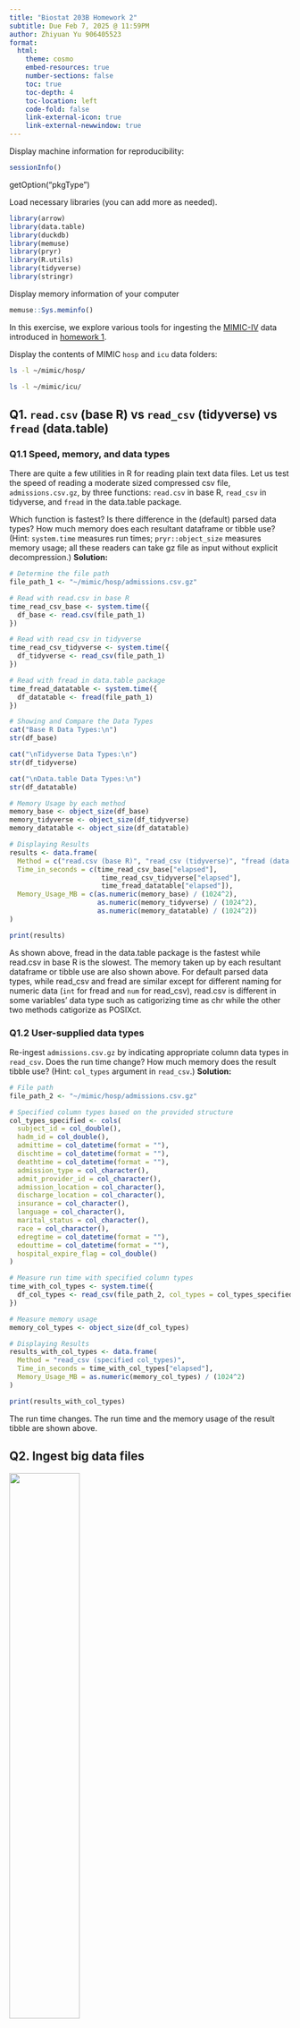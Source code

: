 ```yaml
---
title: "Biostat 203B Homework 2"
subtitle: Due Feb 7, 2025 @ 11:59PM
author: Zhiyuan Yu 906405523
format:
  html:
    theme: cosmo
    embed-resources: true
    number-sections: false
    toc: true
    toc-depth: 4
    toc-location: left
    code-fold: false
    link-external-icon: true
    link-external-newwindow: true
---
```


Display machine information for reproducibility:

```r
sessionInfo()
```

getOption("pkgType")

Load necessary libraries (you can add more as needed).

```r
library(arrow)
library(data.table)
library(duckdb)
library(memuse)
library(pryr)
library(R.utils)
library(tidyverse)
library(stringr)
```

Display memory information of your computer

```r
memuse::Sys.meminfo()
```

In this exercise, we explore various tools for ingesting the [MIMIC-IV](https://physionet.org/content/mimiciv/3.1/) data introduced in [homework 1](https://ucla-biostat-203b.github.io/2025winter/hw/hw1/hw1.html).

Display the contents of MIMIC `hosp` and `icu` data folders:

```bash
ls -l ~/mimic/hosp/
```

```bash
ls -l ~/mimic/icu/
```

## Q1. `read.csv` (base R) vs `read_csv` (tidyverse) vs `fread` (data.table)

### Q1.1 Speed, memory, and data types

There are quite a few utilities in R for reading plain text data files. Let us test the speed of reading a moderate sized compressed csv file, `admissions.csv.gz`, by three functions: `read.csv` in base R, `read_csv` in tidyverse, and `fread` in the data.table package.

Which function is fastest? Is there difference in the (default) parsed data types? How much memory does each resultant dataframe or tibble use? (Hint: `system.time` measures run times; `pryr::object_size` measures memory usage; all these readers can take gz file as input without explicit decompression.) 
**Solution:**
```r
# Determine the file path
file_path_1 <- "~/mimic/hosp/admissions.csv.gz"

# Read with read.csv in base R
time_read_csv_base <- system.time({
  df_base <- read.csv(file_path_1)
})

# Read with read_csv in tidyverse 
time_read_csv_tidyverse <- system.time({
  df_tidyverse <- read_csv(file_path_1)
})

# Read with fread in data.table package
time_fread_datatable <- system.time({
  df_datatable <- fread(file_path_1)
})

# Showing and Compare the Data Types
cat("Base R Data Types:\n")
str(df_base)

cat("\nTidyverse Data Types:\n")
str(df_tidyverse)

cat("\nData.table Data Types:\n")
str(df_datatable)

# Memory Usage by each method
memory_base <- object_size(df_base)
memory_tidyverse <- object_size(df_tidyverse)
memory_datatable <- object_size(df_datatable)

# Displaying Results
results <- data.frame(
  Method = c("read.csv (base R)", "read_csv (tidyverse)", "fread (data.table)"),
  Time_in_seconds = c(time_read_csv_base["elapsed"], 
                       time_read_csv_tidyverse["elapsed"], 
                       time_fread_datatable["elapsed"]),
  Memory_Usage_MB = c(as.numeric(memory_base) / (1024^2),
                      as.numeric(memory_tidyverse) / (1024^2),
                      as.numeric(memory_datatable) / (1024^2))
)

print(results)
```
As shown above, fread in the data.table package is the fastest while read.csv in base R is the slowest. The memory taken up by each resultant dataframe or tibble use are also shown above. For default parsed data types, while read_csv and fread are similar except for different naming for numeric data (`int` for fread and `num` for read_csv), read.csv is different in some variables’ data type such as catigorizing time as chr while the other two methods catigorize as POSIXct.

### Q1.2 User-supplied data types

Re-ingest `admissions.csv.gz` by indicating appropriate column data types in `read_csv`. Does the run time change? How much memory does the result tibble use? (Hint: `col_types` argument in `read_csv`.) 
**Solution:**
```r
# File path
file_path_2 <- "~/mimic/hosp/admissions.csv.gz"

# Specified column types based on the provided structure
col_types_specified <- cols(
  subject_id = col_double(),
  hadm_id = col_double(),
  admittime = col_datetime(format = ""),
  dischtime = col_datetime(format = ""),
  deathtime = col_datetime(format = ""),
  admission_type = col_character(),
  admit_provider_id = col_character(),
  admission_location = col_character(),
  discharge_location = col_character(),
  insurance = col_character(),
  language = col_character(),
  marital_status = col_character(),
  race = col_character(),
  edregtime = col_datetime(format = ""),
  edouttime = col_datetime(format = ""),
  hospital_expire_flag = col_double()
)

# Measure run time with specified column types
time_with_col_types <- system.time({
  df_col_types <- read_csv(file_path_2, col_types = col_types_specified)
})

# Measure memory usage
memory_col_types <- object_size(df_col_types)

# Displaying Results
results_with_col_types <- data.frame(
  Method = "read_csv (specified col_types)",
  Time_in_seconds = time_with_col_types["elapsed"],
  Memory_Usage_MB = as.numeric(memory_col_types) / (1024^2)
)

print(results_with_col_types)
```
The run time changes. The run time and the memory usage of the result tibble are shown above.

## Q2. Ingest big data files

<p align="center">

<img src="./bigfile.png" width="50%"/>

</p>

Let us focus on a bigger file, `labevents.csv.gz`, which is about 130x bigger than `admissions.csv.gz`.

```bash
ls -l ~/mimic/hosp/labevents.csv.gz
```

Display the first 10 lines of this file.

```bash
zcat < ~/mimic/hosp/labevents.csv.gz | head -10
```

### Q2.1 Ingest `labevents.csv.gz` by `read_csv`

<p align="center">

<img src="./readr_logo.png" width="20%"/>

</p>

Try to ingest `labevents.csv.gz` using `read_csv`. What happens? If it takes more than 3 minutes on your computer, then abort the program and report your findings.
**Solution:**
```r
#| eval: false
# Set a timer to monitor the performance
start_time <- Sys.time()

# Use tryCatch to handle interruptions
result <- tryCatch({
  df_readr <- read_csv("~/mimic/hosp/labevents.csv.gz")
  end_time <- Sys.time()
  
  # Calculate duration
  duration <- as.numeric(difftime(end_time, start_time, units = "secs"))
  
  cat("Ingestion completed in", duration, "seconds.\n")
  cat("Data dimensions:", dim(df_readr), "\n")
  
  return(df_readr)
}, error = function(e) {
  cat("An error occurred:", e$message, "\n")
  return(NULL)
})
```
It took my system more than 3 minutes before it crashed and the process of ingestion did not finish. The reason for this situation was because the file was too large and my laptop does not have enough memory (RAM) to process such large file.

### Q2.2 Ingest selected columns of `labevents.csv.gz` by `read_csv`

Try to ingest only columns `subject_id`, `itemid`, `charttime`, and `valuenum` in `labevents.csv.gz` using `read_csv`. Does this solve the ingestion issue? (Hint: `col_select` argument in `read_csv`.)
**Solution:**
```r
#| eval: false
# Measure the time for ingestion
start_time <- Sys.time()

# Use tryCatch to handle any potential errors
result <- tryCatch({
  # Ingest only selected columns
  df_selected <- read_csv(
    "~/mimic/hosp/labevents.csv.gz",
    col_select = c(subject_id, itemid, charttime, valuenum)
  )
  
  end_time <- Sys.time()
  
  # Calculate duration
  duration <- as.numeric(difftime(end_time, start_time, units = "secs"))
  
  # Display performance and data information
  cat("Ingestion completed in", duration, "seconds.\n")
  cat("Data dimensions:", dim(df_selected), "\n")
  
  return(df_selected)
}, error = function(e) {
  cat("An error occurred:", e$message, "\n")
  return(NULL)
})
```
My program was forced to terminate again since the file was still to large and my laptop did not have enough RAM to ingest the data.

### Q2.3 Ingest a subset of `labevents.csv.gz`

<p align="center">

<img src="./linux_logo.png" width="20%"/>

</p>

Our first strategy to handle this big data file is to make a subset of the `labevents` data. Read the [MIMIC documentation](https://mimic.mit.edu/docs/iv/modules/hosp/labevents/) for the content in data file `labevents.csv`.

In later exercises, we will only be interested in the following lab items: creatinine (50912), potassium (50971), sodium (50983), chloride (50902), bicarbonate (50882), hematocrit (51221), white blood cell count (51301), and glucose (50931) and the following columns: `subject_id`, `itemid`, `charttime`, `valuenum`. Write a Bash command to extract these columns and rows from `labevents.csv.gz` and save the result to a new file `labevents_filtered.csv.gz` in the current working directory. (Hint: Use `zcat <` to pipe the output of `labevents.csv.gz` to `awk` and then to `gzip` to compress the output. Do **not** put `labevents_filtered.csv.gz` in Git! To save render time, you can put `#| eval: false` at the beginning of this code chunk. TA will change it to `#| eval: true` before rendering your qmd file.)
**Solution:** 
```bash
#| eval: false
# Show the headers
zcat ~/mimic/hosp/labevents.csv.gz | head -n 1

# Extract the wanted columns and rows and put them into a new file
zcat < ~/mimic/hosp/labevents.csv.gz |
  awk -F, 'BEGIN {OFS=","; print "subject_id, itemid, charttime, valuenum"}
  NR==1 {next}
  ($5 == 50912 || $5 == 50971 || $5 == 50983 || $5 == 50902 ||
   $5 == 50882 || $5 == 51221 || $5 == 51301 || $5 == 50931) {
    print $2, $5, $7, $10
  }' |
  gzip > labevents_filtered.csv.gz
```
The file is created

Display the first 10 lines of the new file `labevents_filtered.csv.gz`. How many lines are in this new file, excluding the header? How long does it take `read_csv` to ingest `labevents_filtered.csv.gz`?

**Solution:**
Display the first 10 lines of the new file excluding header:
```bash
zcat labevents_filtered.csv.gz | head -n 10
```
Count the lines in the new file:
```bash
zcat labevents_filtered.csv.gz | tail -n +2 | wc -l
```
Measure the time it takes `read_csv` to ingest the new file:
```bash
time Rscript -e "read.csv('labevents_filtered.csv.gz')" > /dev/null 2>&1
```

### Q2.4 Ingest `labevents.csv` by Apache Arrow

<p align="center">

<img src="./arrow_logo.png" width="30%"/>

</p>

Our second strategy is to use [Apache Arrow](https://arrow.apache.org/) for larger-than-memory data analytics. Unfortunately Arrow does not work with gz files directly. First decompress `labevents.csv.gz` to `labevents.csv` and put it in the current working directory (do not add it in git!). To save render time, put `#| eval: false` at the beginning of this code chunk. TA will change it to `#| eval: true` when rendering your qmd file.

Then use [`arrow::open_dataset`](https://arrow.apache.org/docs/r/reference/open_dataset.html) to ingest `labevents.csv`, select columns, and filter `itemid` as in Q2.3. How long does the ingest+select+filter process take? Display the number of rows and the first 10 rows of the result tibble, and make sure they match those in Q2.3. (Hint: use `dplyr` verbs for selecting columns and filtering rows.)

Write a few sentences to explain what is Apache Arrow. Imagine you want to explain it to a layman in an elevator.
**Solution:**
First, unzip the labevents.csv.gz file
```bash
#| eval: false
gunzip -k ~/mimic/hosp/labevents.csv.gz
```
Measure the time for ingest + select + filter
```r
time_arrow <- system.time({
  dataset <- arrow::open_dataset("~/mimic/hosp/labevents.csv", format = "csv")
  
  result_tibble <- dataset %>%
    select(subject_id, itemid, charttime, valuenum) %>%
    filter(itemid %in% c (50912, 50971, 50983, 50902, 50882, 51221, 
                         51301, 50931)) %>%
    collect()
})

print(time_arrow)
```
Then, count the number of rows:
```r
cat("Number of Rows:", nrow(result_tibble), "\n")
```
Lastly, show the first 10 rows:
```r
print(head(result_tibble, 10))
```
Apache Arrow is a method to move and process large amounts of data within a short time. Imagine you bought a large bag of rice from Costco and tried to pour it into a rice bucket. If you are not strong enough to carry the bag and pour the rice directly, you will need to transfer the rice with a small rice cup little by little to the bucket, which could take a long time. Apache Arrow is like a secret strength booster which lets you move the entire bag of rice at once and pour it into the bucket, saving you a lot of time and trouble. Apache Arrow stores data in a format that different tools and programs can understand instantly, making data analysis quicker more efficient, especially when dealing with big files that require insant amount of computer memory.

### Q2.5 Compress `labevents.csv` to Parquet format and ingest/select/filter

<p align="center">

<img src="./parquet_logo.png" width="30%"/>

</p>

Re-write the csv file `labevents.csv` in the binary Parquet format (Hint: [`arrow::write_dataset`](https://arrow.apache.org/docs/r/reference/write_dataset.html).) How large is the Parquet file(s)? How long does the ingest+select+filter process of the Parquet file(s) take? Display the number of rows and the first 10 rows of the result tibble and make sure they match those in Q2.3. (Hint: use `dplyr` verbs for selecting columns and filtering rows.)

Write a few sentences to explain what is the Parquet format. Imagine you want to explain it to a layman in an elevator.
**Solution:**
Step 1, re-write the csv file into binary Parquet format:
```r
# Define the CSV file path and the output Parquet directory
labevents_data <- arrow::open_dataset("~/mimic/hosp/labevents.csv", format = "csv")

# Write to Parquet format
arrow::write_dataset(labevents_data, path = "labevents_parquet", format = "parquet")
```
Step 2, measure the size of the file:
```bash
du -sh labevents_parquet
```
Step 3, measure the time for ingest + select + filter
```r
time_parquet <- system.time({
  dataset_parquet <- arrow::open_dataset ("labevents_parquet", format = "parquet")

result_tibble_parquet <- dataset_parquet %>%
  select (subject_id, itemid, charttime, valuenum) %>%
  filter(itemid %in% c(50912, 50971, 50983, 50902, 50882, 51221, 
                       51301, 50931)) %>%
  arrange(subject_id, charttime) %>%  # Ensure sorting matches Q2.3
  collect()
})

print(time_parquet)
```
Step 4: display the number of rows:
```r
cat("Number of Rows:", nrow(result_tibble_parquet), "\n")
```
Step 5, display the first 10 rows:
```r
print(head(result_tibble_parquet, 10))
```
Parquet is a method that allow people to efficiently store large datasets. It functions like a higly organized, compressed data package which allow users to process the data within a short time. It’s a useful tool for processing large amount of data since it saves space and speeds up data processing.

### Q2.6 DuckDB

<p align="center">

<img src="./duckdb_logo.png" width="20%"/>

</p>

Ingest the Parquet file, convert it to a DuckDB table by [`arrow::to_duckdb`](https://arrow.apache.org/docs/r/reference/to_duckdb.html), select columns, and filter rows as in Q2.5. How long does the ingest+convert+select+filter process take? Display the number of rows and the first 10 rows of the result tibble and make sure they match those in Q2.3. (Hint: use `dplyr` verbs for selecting columns and filtering rows.)

Write a few sentences to explain what is DuckDB. Imagine you want to explain it to a layman in an elevator.

**Solution:**
Step 1, ingest the Parquet file and convert it to a DuckDB table, and measure the time it takes to finish the process:
```r
parquet_dir <- "labevents_parquet"

process_time <- system.time({
  # Ingest the Parquet dataset
  dataset_parquet <- arrow::open_dataset(parquet_dir, format = "parquet")
  
  # Convert the Arrow dataset to a DuckDB table
  con <- dbConnect(duckdb::duckdb())
  duckdb_table <- arrow::to_duckdb(dataset_parquet, con = con, table_name = "labevents_table")
  
  # Select and filter data
  result_tibble_duckdb <- duckdb_table %>%
    select(subject_id, itemid, charttime, valuenum) %>%
    filter(itemid %in% c(50912, 50971, 50983, 50902, 50882, 51221, 
                         51301, 50931)) %>%
    arrange(subject_id, charttime) %>%  # Ensure the same order as Q2.5
    collect()
})

cat("\nIngest + Convert + Select + Filter Time:\n")
print(process_time)
```
Step 2, count the number of rows:
```r
cat("\nNumber of Rows:", nrow(result_tibble_duckdb), "\n")
```
Step 3, show the first 10 rows: 
```r
cat("\nFirst 10 Rows:\n")
print(head(result_tibble_duckdb, 10))

# Close DuckDB connection
dbDisconnect(con, shutdown = TRUE)
```
DuckDB is like a lightning-fast, in-memory database that works directly inside your data tools such as R or Python. Consider it as an advanced version of Excel that can handle millions of rows without needing for a big database server. It’s great for doing fast data analysis on laptops and this natural of it makes DuckDB a perfect tool for data scientists to work on large datasets.

## Q3. Ingest and filter `chartevents.csv.gz`

[`chartevents.csv.gz`](https://mimic.mit.edu/docs/iv/modules/icu/chartevents/) contains all the charted data available for a patient. During their ICU stay, the primary repository of a patient’s information is their electronic chart. The `itemid` variable indicates a single measurement type in the database. The `value` variable is the value measured for `itemid`. The first 10 lines of `chartevents.csv.gz` are

```bash
zcat < ~/mimic/icu/chartevents.csv.gz | head -10
```

How many rows? 433 millions.

```bash
#| eval: true
zcat < ~/mimic/icu/chartevents.csv.gz | tail -n +2 | wc -l
```

[`d_items.csv.gz`](https://mimic.mit.edu/docs/iv/modules/icu/d_items/) is the dictionary for the `itemid` in `chartevents.csv.gz`.

```bash
zcat < ~/mimic/icu/d_items.csv.gz | head -10
```

In later exercises, we are interested in the vitals for ICU patients: heart rate (220045), mean non-invasive blood pressure (220181), systolic non-invasive blood pressure (220179), body temperature in Fahrenheit (223761), and respiratory rate (220210). Retrieve a subset of `chartevents.csv.gz` only containing these items, using the favorite method you learnt in Q2.

Document the steps and show code. Display the number of rows and the first 10 rows of the result tibble.
**Solution:**
Step 1: Unzip the file
```bash
#| eval: false
gzip -d -k ~/mimic/icu/chartevents.csv.gz"
```
Step 2: Use arrow::open_dataset to ingest + select + filter the file and show the process time
```r
time_arrow <- system.time({
  dataset <- arrow::open_dataset("~/mimic/icu/chartevents.csv", format = "csv")
  
  result_tibble <- dataset %>%
    select(subject_id, itemid, charttime, valuenum) %>%
    filter(itemid %in% c(220045, 220181, 220179, 223761, 220210)) %>%
    collect()
})

print(time_arrow)
```
Step 3: count the number of rows:
```r
cat("Number of Rows:", nrow(result_tibble), "\n")
```
Step 4: show the first 10 rows:
```r
print(head(result_tibble, 10))
```
